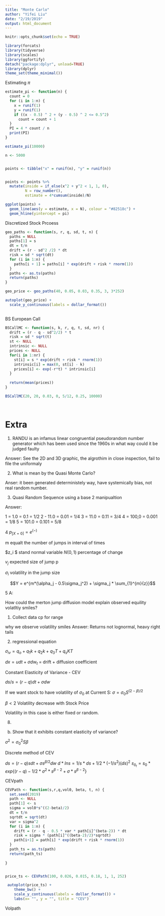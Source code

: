 ```yaml
---
title: "Monte Carlo"
author: "Yifei Liu"
date: "2/19/2019"
output: html_document
---
```


```r
knitr::opts_chunk$set(echo = TRUE)

```

```r
library(forcats)
library(tidyverse)
library(scales)
library(ggfortify)
detach("package:dplyr", unload=TRUE)
library(dplyr)
theme_set(theme_minimal())

```



Estimating $\pi$

```r
estimate_pi <- function(n) {
  count = 0
  for (i in 1:n) {
    x = runif(1)
    y = runif(1)
    if ((x - 0.5) ^ 2 + (y - 0.5) ^ 2 <= 0.5^2)
      count = count + 1
  }
  PI = 4 * count / n
  print(PI)
}

estimate_pi(10000)


```

```r
n <- 5000


points <- tibble("x" = runif(n), "y" = runif(n))


points <- points %>% 
  mutate(inside = if_else(x^2 + y^2 < 1, 1, 0),
         N = row_number(),
         estimate = 4*cumsum(inside)/N)

ggplot(points) + 
  geom_line(aes(y = estimate, x = N), colour = "#82518c") + 
  geom_hline(yintercept = pi)

```



Discretized Stock Prcoess


```r
geo_paths <- function(s, r, q, sd, t, n) {
  paths = NULL
  paths[1] = s
  dt = t/n
  drift = (r - sd^2 /2) * dt
  risk = sd * sqrt(dt)
  for (i in 1:n) {
    paths[i + 1] = paths[i] * exp(drift + risk * rnorm(1))
  }
  paths <- as.ts(paths)
  return(paths)
}

geo_price <- geo_paths(40, 0.05, 0.03, 0.35, 3, 3*252)

autoplot(geo_price) + 
  scale_y_continuous(labels = dollar_format())
  


```



BS European Call

```r
BSCallMC <- function(s, k, r, q, t, sd, nr) {
  drift = (r - q - sd^2/2) * t
  risk = sd * sqrt(t)
  st <- NULL
  intrinsic <- NULL
  prices <- NULL
  for(i in 1:nr) {
    st[i] = s * exp(drift + risk * rnorm(1))
    intrinsic[i] = max(0, st[i] - k)
    prices[i] <- exp(-r*t) * intrinsic[i]
  }
  
  return(mean(prices))
}

BSCallMC(20, 20, 0.03, 0, 5/12, 0.25, 10000)




```





Extra 
=====
1. RANDU is an infamus linear congruential pseudorandom number generator which has been used since the 1960s in what way could it be judged faulty

Answer: See the 2D and 3D graphic, the algrothim in close inspection, fail to file the uniformaly

2. What is mean by the Quasi Monte Carlo?

Anser: it been generated deterministely way, have systemically bias, not real random number. 

3. Quasi Random Sequence using a base 2 manipualtion

Answer: 

1 = 1.0 = 0.1 = 1/2
2 - 11.0 = 0.01 = 1/4
3 = 11.0 = 0.11 = 3/4
4 = 100,0 = 0.001 = 1/8
5 = 101.0 = 0.101 = 5/8

4 $p_[X=0] = e^(-)$

m equalt the number of jumps in interval of times

$z_i $ stand normal variable $N(0,1)$ percentage of change

$v_j$ expected size of jump p

$\sigma_i$ volatility in the jump size


$$Y = e^{m*(\alpha_j - 0.5\sigma_j^2) + \sigma_j * \sum_{1}^{m}{z}}$$

5 A:

How could the merton jump diffusion model explain observed equility volatltiy smiles?


1. Collect data cp for range 

why we observe volatility smiles
Answer: Returns not lognormal, heavy right tails

2.  regressional equation

$\sigma_{iv} = q_o + q_1k + q_2k + q_3T + q_sKT$

$dx = udt + \sigma{dw_t}$ = drift + diffusion coefficient 


Constant Elasticity of Variance - CEV

$ds/s = (r-q)dt + \sigma{dw}$ 

If we want stock to have volatility of $\sigma_0$ at Current S:
$\sigma = \sigma_0 S^{(2-\beta)/2}$ 

$\beta < 2$ Volatility decrease with Stock Price

Volatility in this case is either fixed or random. 

8. 

b. Show that it exhibits constant elasticity of variance?

$\sigma^2 = \sigma_0^2{S\beta}$

Discrete method of CEV

$ds = (r-q)sdt + \sigma{s^{\beta/2}}dw$
$d*lns = 1/s *ds + 1/2 * (-1/s^2)(ds)^2$
$s_{\delta_t} = s_0 * exp\{(r-q) - 1/2 *\sigma^2*s^{\beta-2} + \sigma*s^{\beta-2}\}$


CEVpath
```r
CEVPath <- function(s,r,q,vol0, beta, t, n) {
  set.seed(2019)
  path <- NULL
  path[1] <- s
  sigma = vol0*s^((2-beta)/2)
  dt = t/n
  sqrtdt = sqrt(dt)
  var = sigma^2
  for (i in 1:n) {
    drift = (r - q - 0.5 * var * path[i]^(beta-2)) * dt
    risk = sigma * (path[i]^((beta-2)/2)*sqrtdt)
    path[i+1] = path[i] * exp(drift + risk * rnorm(1))
  }
  path_ts = as.ts(path)
  return(path_ts)
 
}


price_ts <- CEVPath(100, 0.026, 0.015, 0.18, 1, 1, 252)

 autoplot(price_ts) +
    theme_bw() +
    scale_y_continuous(labels = dollar_format()) +
    labs(x= "", y = "", title = "CEV")

```

Volpath

```r


```









